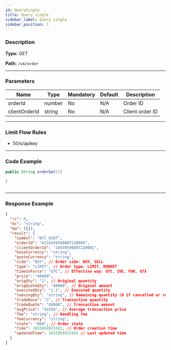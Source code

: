 ```yaml
---
id: QuerySingle
title: Query single
sidebar_label: Query single
sidebar_position: 1
---
```


### Description

**Type:** GET

**Path:** `/v4/order`

---

### Parameters

| Name          | Type   | Mandatory | Default | Description     |
| ------------- | ------ | --------- | ------- | --------------- |
| orderId       | number | No        | N/A     | Order ID        |
| clientOrderId | string | No        | N/A     | Client order ID |

---

### Limit Flow Rules

- 50/s/apikey

---

### Code Example

```java title="Java"
public String orderGet(){

}
```

```python title="Python"

```

---

### Response Example

```json title="Response"
{
  "rc": 0,
  "mc": "string",
  "ma": [{}],
  "result": {
    "symbol": "BTC_USDT",
    "orderId": "6216559590087220004",
    "clientOrderId": "16559590087220001",
    "baseCurrency": "string",
    "quoteCurrency": "string",
    "side": "BUY", // Order side: BUY, SELL
    "type": "LIMIT", // Order type: LIMIT, MARKET
    "timeInForce": "GTC", // Effective way: GTC, IOC, FOK, GTX
    "price": "40000",
    "origQty": "2", // Original quantity
    "origQuoteQty": "48000", // Original amount
    "executedQty": "1.2", // Executed quantity
    "leavingQty": "string", // Remaining quantity (0 if cancelled or rejected)
    "tradeBase": "2", // Transaction quantity
    "tradeQuote": "48000", // Transaction amount
    "avgPrice": "42350", // Average transaction price
    "fee": "string", // Handling fee
    "feeCurrency": "string",
    "state": "NEW", // Order state
    "time": 1655958915583, // Order creation time
    "updatedTime": 1655958915583 // Last updated time
  }
}
```
